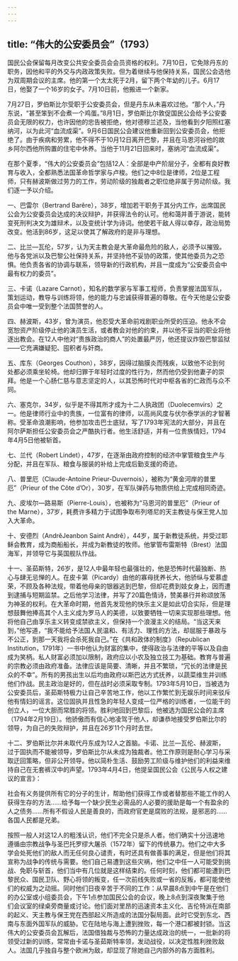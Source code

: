 ```yaml
---
---
---
```

title: “伟大的公安委员会”（1793）
---




国民公会保留每月改变公共安全委员会会员资格的权利。7月10日，它免除丹东的职务，因他和平的外交与内政政策失败。但为着继续与他保持关系，国民公会选他为双周期会议的主席。他的第一个太太死于2月，留下两个年幼的儿子。6月17日，他娶了一个16岁的女子。7月10日前，他搬进一个新家。

7月27日，罗伯斯比尔受职于公安委员会，但是丹东从未喜欢过他。“那个人，”丹东说，“甚至笨到不会煮一个鸡蛋。”8月1日，罗伯斯比尔敦促国民公会给予公安委员会无限的权力，也许因他的忠告被拒绝，他对德穆兰述及，当他看到夕阳照红塞纳河，以为此河“血流成渠”。9月6日国民公会建议他重新回到公安委员会，他拒绝了。由于疾病和劳累，他不得不于10月12日离开巴黎，并且在马恩河谷他的故乡阿尔西他所购置的住宅中休养。当他于11月21日回来时，塞纳河“血流成渠”。

在那个夏季，“伟大的公安委员会”包括12人：全部是中产阶层分子，全都有良好教育与收入，全都熟悉法国革命哲学家与卢梭。他们之中8位是律师，2位是工程师，只有赫波斯做过劳力的工作，劳动阶级的独裁者之职位绝非属于劳动阶级。我们逐一予以介绍。

一、巴雷尔（Bertrand Barěre），38岁，增加若干职务于其分内工作，出席国民公会为公安委员会达成的决议辩护，并获得法令的认可。他和蔼并善于游说，能转变死刑判决文为雄辩术，以及变统计学为诗词。他使若干敌人得以幸存，政治局势改变。他活到86岁，这足以使其了解政府的是非与理想。

二、比兰—瓦伦，57岁，认为天主教会是大革命最危险的敌人，必须予以摧毁。他与各党派以及巴黎公社保持关系，并坚持他不妥协的政策，使其他委员为之恐惧。他负责各省的协调与联系，领导新的行政机构，并且一度成为“公安委员会中最有权力的委员”。

三、卡诺（Lazare Carnot），知名的数学家与军事工程师，负责掌握法国军队，策划运动，教导与训练将领，他的能力与忠诚获得普遍的尊敬。在今天他是公安委员会中唯一受到整个法国赞誉的人。

四、赫波斯，43岁，曾为演员，他忍受大革命前戏剧职业所受的压迫。他永不会宽恕资产阶级停止他的演员生活，或者教会对他的约束，并以他不妥当的职业将他逐出教会。在12人中他对“贵族政治的商人”的处置最严厉，他还提议炸毁巴黎监狱——它充满嫌疑犯、囤积者与奸商。

五、库东（Georges Couthon），38岁，因得过脑膜炎而残疾，以致他不论到何处都必须乘坐轮椅。他却归罪于年轻时过度的性行为，然而他仍受到他妻子的崇拜。他是一个心肠仁慈与意志坚定的人，以其恐怖时代对中枢各省的仁政而与众不同。

六、塞克尔，34岁，似乎是不得其所才成为十二人执政团（Duolecemvirs）之一。他是律师行业中的贵族，一位富有的律师，以高尚风度与伏尔泰学派的才智著称。受革命浪潮影响，他参加攻击巴士底狱，写了1793年宪法的大部分，并且在阿尔萨斯担任公安委员会之严酷执行者。他生活舒适，并有一位贵族情妇，1794年4月5日他被斩首。

七、兰代（Robert Lindet），47岁，在逐渐由政府控制的经济中掌管粮食生产与分配，并且在军队、粮食与服装的补给上完成后勤支援的奇迹。

八、普里厄（Claude-Antoine Prieur-Duvernois），被称为“黄金河岸的普里厄”（Prieur of the Côte d’Or），30岁，在军队弹药与物质供给上完成相同奇迹。

九、皮埃尔—路易斯（Pierre-Louis），也被称为“马恩河的普里厄”（Prieur of the Marne），37岁，耗费许多精力于试图争取布列塔尼的天主教徒与保王党人加入大革命。

十、安德烈（AndrěJeanbon Saint Andrě），44岁，属于新教徒系统，并受过耶稣会教育，成为商船船长，并成为新教徒的牧师。他掌管布雷斯特（Brest）法国海军，并领导它与英国舰队作战。

十一、圣茹斯特，26岁，是12人中最年轻也最强壮的，他是恐怖时代最独断、热心与肆无忌惮的人。在皮卡第（Picardy）由他的寡母抚养长大，他骄纵与爱慕虚荣，不顾及各种法规，带着他母亲的银器逃到巴黎，但却花费到妓女身上，因而遭到逮捕与短期监禁。之后他学习法律，并写了20篇色情诗，赞美暴行并称颂放荡为神圣的权利。在大革命时期，他首先发现他的快乐主义是如此切合实际，但是理想鼓舞他捧高其个人主义成为罗马人的美德，以致要牺牲一切来实现那些理想。他将他自己由享乐主义转变成禁欲主义，但保持一个浪漫主义的结局。“当这天来到，”他写道，“我不能给予法国人民温和、有活力、理性的方法，却屈服于暴政与不公正，到那一天我将会杀死我自己。”在《共和政体的制度》（Republican Institution，1791年）一书中他认为财富的集中，使得政治与法律的平等以及自由成为笑柄。私人财富必须加以限制，政府应以小农及独立技工为基础。教育与普遍的宗教必须由政府准备。法律应该是简要、清晰，并且不繁琐，“冗长的法律是民众的不幸”。所有的男孩出生以后均由政府以斯巴达方式抚养，以蔬菜维生并训练他们作战。民主政治是好的，但在战时必须采取专制。1793年5月10日，当被选为公安委员后，圣茹斯特极力让自己辛苦地工作，他以工作繁忙到无娱乐时间来驳斥他有情妇的谣言。这位固执并且性急的年轻人变成一位严格的训练者，一位能干的创立人，一位大胆而常胜的将领。胜利地回到巴黎后，他被选为国民公会的主席（1794年2月19日）。他骄傲而有信心地凌驾于他人，却谦恭地接受罗伯斯比尔的领导，为自己的失败辩护，并且在26岁11个月时去世。

十二、罗伯斯比尔并未取代丹东成为12人之首脑。卡诺、比兰—瓦伦、赫波斯，过于固执而不能被领导，罗伯斯比尔从未成为独裁者。他工作原则是耐心学习与采取迂回策略，但非公开领导。他以简朴生活、鼓励劳工阶级与维护他们的利益来维持自己在无套裤汉中的声望。1793年4月4日，他提呈国民公会《公民与人权之建议的宣言》：

社会有义务提供所有它的分子的生计，帮助他们获得工作或者替那些不能工作的人获得生存的方法……给予每一个缺少民生必需品的人必要的援助是每一个有盈余的人之债务……所有不假设人民是善良的，而政府官吏是腐败的法规，是邪恶的……各国人民都是兄弟。



按照一般人对这12人的粗浅认识，他们不完全只是杀人者。他们确实十分迅速地遵循由宗教战争与圣巴托罗缪大屠杀（1572年）留下的传统暴力。他们之中大多学会处死他们的敌人而无任何良心谴责，有时还具有做善事的满足，但是他们将其宣称为战争的传统与需要。他们自己易遭到这些灾祸，他们之中任一人可能受到挑战、免职与斩首，他们当中有几位就是这样结束的。任何时刻，他们都可能遭到巴黎民众、国民卫队、野心将领的叛变，任一次前线失败或一省的反叛，都可能使他们的权威为之动摇。同时他们日夜辛苦于不同的工作：从早晨8点到中午是在他们的办公室或小组委员会，下午1点参加国民公会的会议，晚上8点到深夜聚集于他们会议室的绿桌旁商量或讨论。他们面对里昂的迅速资本主义化、吉伦特派在南部的起义、天主教与保王党在西部起义所造成的法国分裂局面。此时它受到东北、西南与东面外国军队的威胁。它在陆地与海上遭到挫败，每一个港口都被封锁。当这伟大的公安委员会瓦解后，法国借独裁与恐怖的力量达成政治的统一，一批新的将领受过新的训练，常常由卡诺与圣茹斯特率领，发动战役，以决定性胜利挫败敌人。法国几乎独自与整个欧洲为敌，却显现了除她自己内部外的各方面胜利。